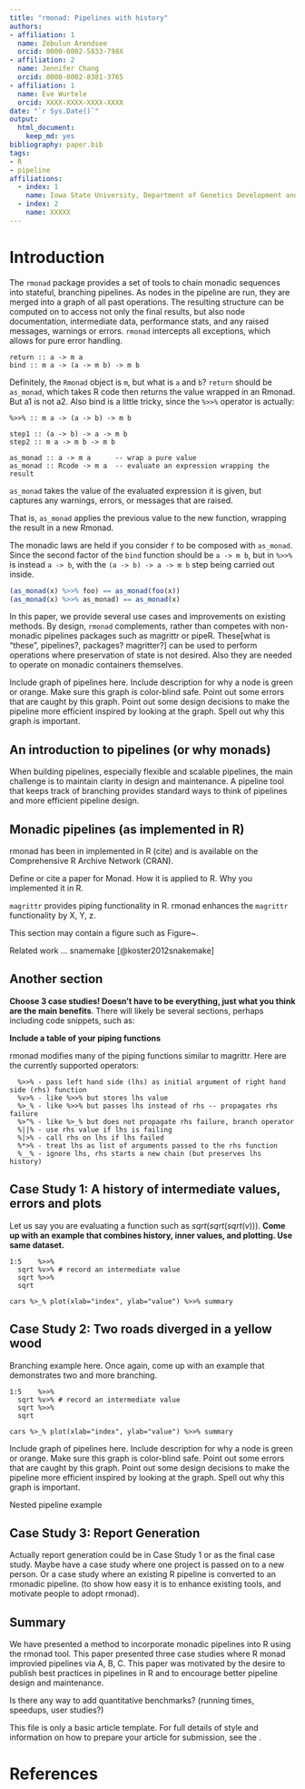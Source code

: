 ```yaml
---
title: "rmonad: Pipelines with history"
authors:
- affiliation: 1
  name: Zebulun Arendsee 
  orcid: 0000-0002-5833-798X
- affiliation: 2
  name: Jennifer Chang
  orcid: 0000-0002-8381-3765
- affiliation: 1
  name: Eve Wurtele
  orcid: XXXX-XXXX-XXXX-XXXX
date: "`r Sys.Date()`"
output:
  html_document:
    keep_md: yes
bibliography: paper.bib
tags:
- R
- pipeline
affiliations:
  - index: 1
    name: Iowa State University, Department of Genetics Development and Cell Biology
  - index: 2
    name: XXXXX
---
```


# Introduction

The `rmonad` package provides a set of tools to chain monadic sequences into
stateful, branching pipelines. As nodes in the pipeline are run, they are
merged into a graph of all past operations. The resulting structure can be
computed on to access not only the final results, but also node documentation,
intermediate data, performance stats, and any raised messages, warnings or
errors. `rmonad` intercepts all exceptions, which allows for pure error
handling.



```
return :: a -> m a
bind :: m a -> (a -> m b) -> m b
```

Definitely, the `Rmonad` object is `m`, but what is `a` and `b`? `return`
should be `as_monad`, which takes R code then returns the value wrapped in an
Rmonad. But a1 is not a2. Also bind is a little tricky, since the `%>>%`
operator is actually:

```
%>>% :: m a -> (a -> b) -> m b

step1 :: (a -> b) -> a -> m b
step2 :: m a -> m b -> m b
```

```
as_monad :: a -> m a      -- wrap a pure value
as_monad :: Rcode -> m a  -- evaluate an expression wrapping the result
```

`as_monad` takes the value of the evaluated expression it is given, but
captures any warnings, errors, or messages that are raised.

That is, `as_monad` applies the previous value to the new function, wrapping
the result in a new Rmonad.

The monadic laws are held if you consider `f` to be composed with `as_monad`.
Since the second factor of the `bind` function should be `a -> m b`, but in
`%>>%` is instead `a -> b`, with the `(a -> b) -> a -> m b` step being carried
out inside.

```R
(as_monad(x) %>>% foo) == as_monad(foo(x))
(as_monad(x) %>>% as_monad) == as_monad(x)
```




In this paper, we provide several use cases and improvements on existing
methods. By design, `rmonad` complements, rather than competes with
non-monadic pipelines packages such as magrittr or pipeR. These[what is
"these", pipelines?, packages? magritter?] can be used to perform operations
where preservation of state is not desired. Also they are needed to operate on
monadic containers themselves.

Include graph of pipelines here. Include description for why a node is green or
orange. Make sure this graph is color-blind safe. Point out some errors that
are caught by this graph. Point out some design decisions to make the pipeline
more efficient inspired by looking at the graph. Spell out why this graph is
important.

## An introduction to pipelines (or why monads)

When building pipelines, especially flexible and scalable pipelines, the main challenge is to maintain clarity in design and maintenance. A pipeline tool that keeps track of branching provides standard ways to think of pipelines and more efficient pipeline design. 

## Monadic pipelines (as implemented in R)

rmonad has been in implemented in R (cite) and is available on the Comprehensive R Archive Network (CRAN). 

Define or cite a paper for Monad. How it is applied to R. Why you implemented it in R.

`magrittr` provides piping functionality in R. rmonad enhances the `magrittr` functionality by X, Y, z.

This section may contain a figure such as Figure~\ref{figure:fagin}.

Related work ... snamemake [@koster2012snakemake]

## Another section

**Choose 3 case studies! Doesn't have to be everything, just what you think are the main benefits**. There will likely be several sections, perhaps including code snippets, such as:

\begin{example}
  x <- 1:10
  result <- myFunction(x)
\end{example}

**Include a table of your piping functions**

rmonad modifies many of the piping functions similar to magrittr. Here are the currently supported operators:

```
  %>>% - pass left hand side (lhs) as initial argument of right hand side (rhs) function
  %v>% - like %>>% but stores lhs value
  %>_% - like %>>% but passes lhs instead of rhs -- propagates rhs failure
  %>^% - like %>_% but does not propagate rhs failure, branch operator
  %||% - use rhs value if lhs is failing
  %|>% - call rhs on lhs if lhs failed
  %*>% - treat lhs as list of arguments passed to the rhs function
  %__% - ignore lhs, rhs starts a new chain (but preserves lhs history)
```

## Case Study 1: A history of intermediate values, errors and plots

Let us say you are evaluating a function such as $sqrt(sqrt(sqrt(v)))$. **Come up with an example that combines history, inner values, and plotting. Use same dataset.**

```
1:5    %>>%
  sqrt %v>% # record an intermediate value
  sqrt %>>%
  sqrt 
  
cars %>_% plot(xlab="index", ylab="value") %>>% summary
```

## Case Study 2: Two roads diverged in a yellow wood

Branching example here. Once again, come up with an example that demonstrates two and more branching. 

```
1:5    %>>%
  sqrt %v>% # record an intermediate value
  sqrt %>>%
  sqrt 
  
cars %>_% plot(xlab="index", ylab="value") %>>% summary
```

Include graph of pipelines here. Include description for why a node is green or orange. Make sure this graph is color-blind safe. Point out some errors that are caught by this graph. Point out some design decisions to make the pipeline more efficient inspired by looking at the graph. Spell out why this graph is important.

Nested pipeline example

## Case Study 3: Report Generation

Actually report generation could be in Case Study 1 or as the final case study. Maybe have a case study where one project is passed on to a new person. Or a case study where an existing R pipeline is converted to an rmonadic pipeline. (to show how easy it is to enhance existing tools, and motivate people to adopt rmonad). 

## Summary

We have presented a method to incorporate monadic pipelines into R using the rmonad tool. This paper presented three case studies where R monad improvied pipelines via A, B, C. This paper was motivated by the desire to publish best practices in pipelines in R and to encourage better pipeline design and maintenance. 

Is there any way to add quantitative benchmarks? (running times, speedups, user studies?)

This file is only a basic article template. For full details of \emph{The R Journal} style and information on how to prepare your article for submission, see the \href{https://journal.r-project.org/share/author-guide.pdf}{Instructions for Authors}.

# References
